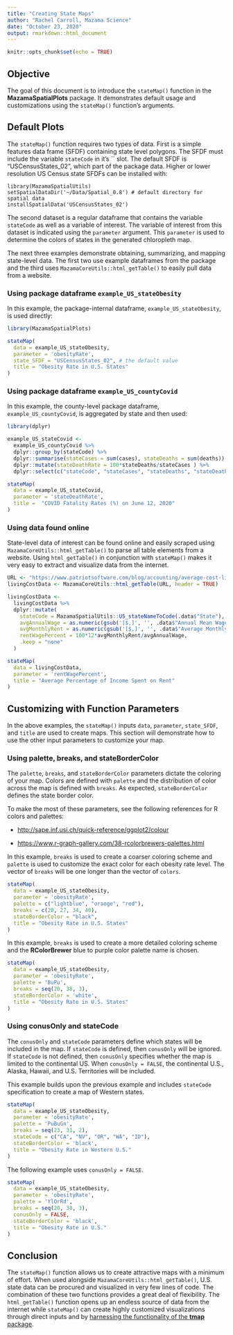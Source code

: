 ```yaml
---
title: "Creating State Maps"
author: "Rachel Carroll, Mazama Science"
date: "October 23, 2020"
output: rmarkdown::html_document
---
```


```r
knitr::opts_chunk$set(echo = TRUE)
```

## Objective

The goal of this document is to introduce the `stateMap()` function in the 
**MazamaSpatialPlots** package. It demonstrates default usage and customizations
using the `stateMap()` function's arguments.

## Default Plots

The `stateMap()` function requires two types of data. First is a 
simple features data frame (SFDF) containing state level polygons. The SFDF must 
include the variable `stateCode` in it's `` slot. The default SFDF is 
"USCensusStates_02", which part of the package data. Higher or lower 
resolution US Census state SFDFs can be installed with:

```
library(MazamaSpatialUtils)
setSpatialDataDir('~/Data/Spatial_0.8') # default directory for spatial data
installSpatialData('USCensusStates_02')
```

The second dataset is a regular dataframe that contains the 
variable `stateCode` as well as a variable of interest. The variable of interest 
from this dataset is indicated using the `parameter` argument. This `parameter`
is used to determine the colors of states in the generated chloropleth map. 

The next three examples demonstrate obtaining, summarizing, and mapping 
state-level data. The first two use example dataframes from the package and the 
third uses `MazamaCoreUtils::html_getTable()` to easily pull data from a website.

### Using package dataframe `example_US_stateObesity`

In this example, the package-internal dataframe, `example_US_stateObesity`, 
is used directly:

```r
library(MazamaSpatialPlots)

stateMap(
  data = example_US_stateObesity,
  parameter = 'obesityRate',
  state_SFDF = "USCensusStates_02", # the default value
  title = "Obesity Rate in U.S. States"
)
```

### Using package dataframe `example_US_countyCovid`

In this example, the county-level package dataframe, `example_US_countyCovid`, 
is aggregated by state and then used:

```r
library(dplyr)

example_US_stateCovid <- 
  example_US_countyCovid %>%
  dplyr::group_by(stateCode) %>%
  dplyr::summarise(stateCases = sum(cases), stateDeaths = sum(deaths)) %>%
  dplyr::mutate(stateDeathRate = 100*stateDeaths/stateCases ) %>%
  dplyr::select(c("stateCode", "stateCases", "stateDeaths", "stateDeathRate"))

stateMap(
  data = example_US_stateCovid,
  parameter = 'stateDeathRate', 
  title =  "COVID Fatality Rates (%) on June 12, 2020"
)
```

### Using data found online

State-level data of interest can be found online and easily scraped using 
`MazamaCoreUtils::html_getTable()` to parse all table elements from a website. 
Using `html_getTable()` in conjunction with `stateMap()` makes it very easy to 
extract and visualize data from the internet.

```r

URL <- "https://www.patriotsoftware.com/blog/accounting/average-cost-living-by-state/"
livingCostData <- MazamaCoreUtils::html_getTable(URL, header = TRUE)

livingCostData <- 
  livingCostData %>%
  dplyr::mutate(
    stateCode = MazamaSpatialUtils::US_stateNameToCode(.data$"State"),
    avgAnnualWage = as.numeric(gsub('[$,]', '', .data$"Annual Mean Wage (All Occupations)")),
    avgMonthlyRent = as.numeric(gsub('[$,]', '', .data$"Average Monthly Rent")),
    rentWagePercent = 100*12*avgMonthlyRent/avgAnnualWage,
    .keep = "none"
  ) 

stateMap(
  data = livingCostData,
  parameter = 'rentWagePercent',
  title = "Average Percentage of Income Spent on Rent"
)
```

## Customizing with Function Parameters

In the above examples, the `stateMap()` inputs `data`, `parameter`, 
`state_SFDF`, and `title` are used to create maps. This section will demonstrate 
how to use the other input parameters to customize your map. 

### Using palette, breaks, and stateBorderColor

The `palette`, `breaks`, and `stateBorderColor` parameters dictate the coloring 
of your map. Colors are defined with `palette` and the distribution of 
color across the map is defined with `breaks`. As expected, `stateBorderColor` 
defines the state border color. 

To make the most of these parameters, see the following references for R colors 
and palettes:

  * <http://sape.inf.usi.ch/quick-reference/ggplot2/colour>
  
  * <https://www.r-graph-gallery.com/38-rcolorbrewers-palettes.html>

In this example, `breaks` is used to create a coarser coloring scheme and 
`palette` is used to customize the exact color for each obesity rate level.
The vector of `breaks` will be one longer than the vector of `colors`.

```r

stateMap(
  data = example_US_stateObesity,
  parameter = 'obesityRate',
  palette = c("lightblue", "orange", "red"),
  breaks = c(20, 27, 34, 40),
  stateBorderColor = "black",
  title = "Obesity Rate in U.S. States"
)

```

In this example, `breaks` is used to create a more detailed coloring scheme and 
the **RColorBrewer** blue to purple color palette name is chosen.

```r

stateMap(
  data = example_US_stateObesity,
  parameter = 'obesityRate',
  palette = 'BuPu',
  breaks = seq(20, 38, 3),
  stateBorderColor = 'white',
  title = "Obesity Rate in U.S. States"
)

```

### Using conusOnly and stateCode

The `conusOnly` and `stateCode` parameters define which states will be included 
in the map. If `stateCode` is defined, then `conusOnly` will be ignored. If 
`stateCode` is not defined, then `conusOnly` specifies whether the map is limited
to the continental US. When `conusOnly = FALSE`, the continental U.S., Alaska, 
Hawaii, and U.S. Territories will be included. 

This example builds upon the previous example and includes `stateCode` 
specification to create a map of Western states. 

```r

stateMap(
  data = example_US_stateObesity,
  parameter = 'obesityRate',
  palette = 'PuBuGn',
  breaks = seq(23, 31, 2),
  stateCode = c("CA", "NV", "OR", "WA", "ID"),
  stateBorderColor = 'black',
  title = "Obesity Rate in Western U.S."
)


```

The following example uses `conusOnly = FALSE`.

```r

stateMap(
  data = example_US_stateObesity,
  parameter = 'obesityRate',
  palette = 'YlOrRd',
  breaks = seq(20, 38, 3),
  conusOnly = FALSE,
  stateBorderColor = 'black',
  title = "Obesity Rate in U.S."
)


```

## Conclusion

The `stateMap()` function allows us to create attractive maps with a minimum of effort. 
When used alongside `MazamaCoreUtils::html_getTable()`, U.S. state data can be 
procured and visualized in very few lines of code. The combination 
of these two functions provides a great deal of flexibility. The `html_getTable()` 
function opens up an endless source of data from the internet while `stateMap()` 
can create highly customized visualizations through direct inputs and by 
[harnessing the functionality of the **tmap** package](Customizing_State_Maps.html). 






